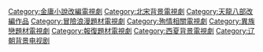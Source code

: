 [[Category:金庸小說改編電視劇|Category:金庸小說改編電視劇]]
[[Category:北宋背景電視劇‎|Category:北宋背景電視劇‎]]
[[Category:天龍八部改編作品|Category:天龍八部改編作品]]
[[Category:冒險浪漫題材電視劇|Category:冒險浪漫題材電視劇]]
[[Category:殉情相關電視劇|Category:殉情相關電視劇]]
[[Category:異族戀題材電視劇|Category:異族戀題材電視劇]]
[[Category:報復題材電視劇|Category:報復題材電視劇]]
[[Category:西夏背景電視劇|Category:西夏背景電視劇]]
[[Category:辽朝背景电视剧|Category:辽朝背景电视剧]]